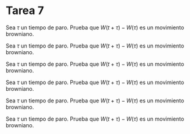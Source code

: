# Tarea 7

:::{exr-1}
Sea $\tau$ un tiempo de paro. Prueba que $W\left(t+\tau\right)-W\left(\tau\right)$
es un movimiento browniano. 
:::

:::{exr-1}
Sea $\tau$ un tiempo de paro. Prueba que $W\left(t+\tau\right)-W\left(\tau\right)$
es un movimiento browniano. 
:::

:::{exr-1}
Sea $\tau$ un tiempo de paro. Prueba que $W\left(t+\tau\right)-W\left(\tau\right)$
es un movimiento browniano. 
:::

:::{exr-1}
Sea $\tau$ un tiempo de paro. Prueba que $W\left(t+\tau\right)-W\left(\tau\right)$
es un movimiento browniano. 
:::

:::{exr-1}
Sea $\tau$ un tiempo de paro. Prueba que $W\left(t+\tau\right)-W\left(\tau\right)$
es un movimiento browniano. 
:::

:::{exr-1}
Sea $\tau$ un tiempo de paro. Prueba que $W\left(t+\tau\right)-W\left(\tau\right)$
es un movimiento browniano. 
:::